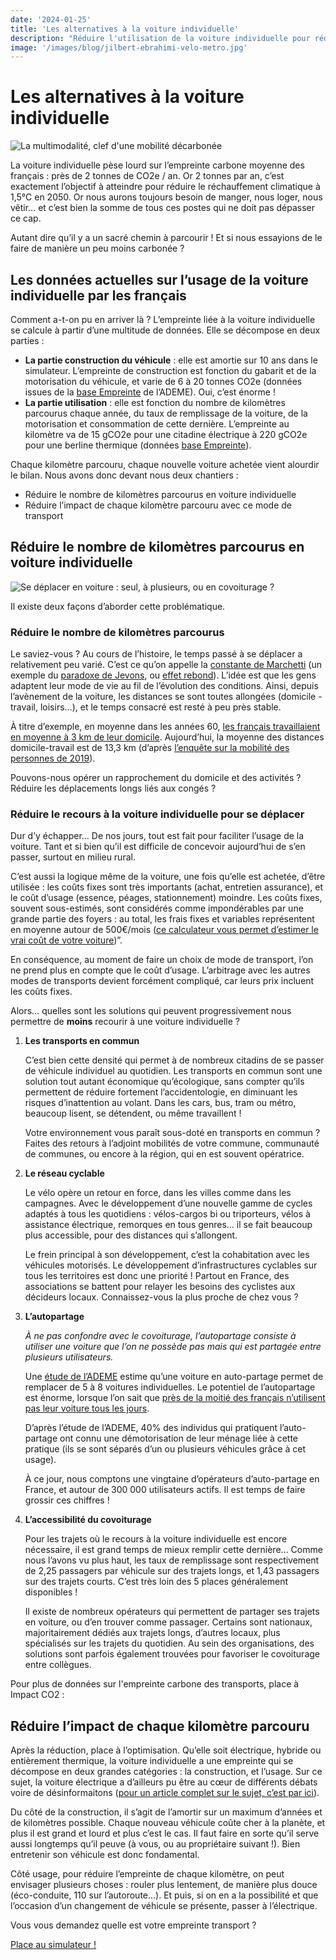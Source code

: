 ```yaml
---
date: '2024-01-25'
title: 'Les alternatives à la voiture individuelle'
description: "Réduire l'utilisation de la voiture individuelle pour réduire son empreinte carbone"
image: '/images/blog/jilbert-ebrahimi-velo-metro.jpg'
---
```


# Les alternatives à la voiture individuelle

![La multimodalité, clef d'une mobilité décarbonée](/images/blog/jilbert-ebrahimi-velo-metro.jpg)

La voiture individuelle pèse lourd sur l’empreinte carbone moyenne des français : près de 2 tonnes de CO2e / an. Or 2 tonnes par an, c’est exactement l’objectif à atteindre pour réduire le réchauffement climatique à 1,5°C en 2050. Or nous aurons toujours besoin de manger, nous loger, nous vêtir… et c’est bien la somme de tous ces postes qui ne doit pas dépasser ce cap.

Autant dire qu’il y a un sacré chemin à parcourir ! Et si nous essayions de le faire de manière un peu moins carbonée ?

## Les données actuelles sur l’usage de la voiture individuelle par les français

Comment a-t-on pu en arriver là ? L’empreinte liée à la voiture individuelle se calcule à partir d’une multitude de données. Elle se décompose en deux parties :

- **La partie construction du véhicule** : elle est amortie sur 10 ans dans le simulateur. L’empreinte de construction est fonction du gabarit et de la motorisation du véhicule, et varie de 6 à 20 tonnes CO2e (données issues de la [base Empreinte](https://base-empreinte.ademe.fr/donnees/jeu-donnees) de l’ADEME). Oui, c’est énorme !
- **La partie utilisation** : elle est fonction du nombre de kilomètres parcourus chaque année, du taux de remplissage de la voiture, de la motorisation et consommation de cette dernière. L’empreinte au kilomètre va de 15 gCO2e pour une citadine électrique à 220 gCO2e pour une berline thermique (données [base Empreinte](https://base-empreinte.ademe.fr/donnees/jeu-donnees)).

Chaque kilomètre parcouru, chaque nouvelle voiture achetée vient alourdir le bilan. Nous avons donc devant nous deux chantiers :

- Réduire le nombre de kilomètres parcourus en voiture individuelle
- Réduire l’impact de chaque kilomètre parcouru avec ce mode de transport

## Réduire le nombre de kilomètres parcourus en voiture individuelle

![Se déplacer en voiture : seul, à plusieurs, ou en covoiturage ?](/images/blog/Infographie_covoitureage_autosolisme_site_SDES.png)

Il existe deux façons d’aborder cette problématique.

### Réduire le nombre de kilomètres parcourus

Le saviez-vous ? Au cours de l’histoire, le temps passé à se déplacer a relativement peu varié. C’est ce qu’on appelle la [constante de Marchetti](https://fr.wikipedia.org/wiki/Constante_de_Marchetti) (un exemple du [paradoxe de Jevons](https://fr.wikipedia.org/wiki/Paradoxe_de_Jevons), ou [effet rebond](https://nosgestesclimat.fr/blog/effet-rebond)). L’idée est que les gens adaptent leur mode de vie au fil de l’évolution des conditions. Ainsi, depuis l’avènement de la voiture, les distances se sont toutes allongées (domicile - travail, loisirs…), et le temps consacré est resté à peu près stable.

À titre d’exemple, en moyenne dans les années 60, [les français travaillaient en moyenne à 3 km de leur domicile](https://www.1kmapied.com/post/trajets-domicile-travail). Aujourd’hui, la moyenne des distances domicile-travail est de 13,3 km (d’après [l’enquête sur la mobilité des personnes de 2019](https://www.statistiques.developpement-durable.gouv.fr/resultats-detailles-de-lenquete-mobilite-des-personnes-de-2019)).

Pouvons-nous opérer un rapprochement du domicile et des activités ? Réduire les déplacements longs liés aux congés ?

### Réduire le recours à la voiture individuelle pour se déplacer

Dur d’y échapper… De nos jours, tout est fait pour faciliter l’usage de la voiture. Tant et si bien qu’il est difficile de concevoir aujourd’hui de s’en passer, surtout en milieu rural.

C’est aussi la logique même de la voiture, une fois qu’elle est achetée, d’être utilisée : les coûts fixes sont très importants (achat, entretien assurance), et le coût d’usage (essence, péages, stationnement) moindre. Les coûts fixes, souvent sous-estimés, sont considérés comme impondérables par une grande partie des foyers : au total, les frais fixes et variables représentent en moyenne autour de 500€/mois ([ce calculateur vous permet d’estimer le vrai coût de votre voiture](https://futur.eco/voyage/cout-voiture))”.

En conséquence, au moment de faire un choix de mode de transport, l’on ne prend plus en compte que le coût d’usage. L’arbitrage avec les autres modes de transports devient forcément compliqué, car leurs prix incluent les coûts fixes.

Alors… quelles sont les solutions qui peuvent progressivement nous permettre de **moins** recourir à une voiture individuelle ?

1. **Les transports en commun**

   C’est bien cette densité qui permet à de nombreux citadins de se passer de véhicule individuel au quotidien. Les transports en commun sont une solution tout autant économique qu’écologique, sans compter qu’ils permettent de réduire fortement l’accidentologie, en diminuant les risques d’inattention au volant. Dans les cars, bus, tram ou métro, beaucoup lisent, se détendent, ou même travaillent !

   Votre environnement vous paraît sous-doté en transports en commun ? Faites des retours à l’adjoint mobilités de votre commune, communauté de communes, ou encore à la région, qui en est souvent opératrice.

2. **Le réseau cyclable**

   Le vélo opère un retour en force, dans les villes comme dans les campagnes. Avec le développement d’une nouvelle gamme de cycles adaptés à tous les quotidiens : vélos-cargos bi ou triporteurs, vélos à assistance électrique, remorques en tous genres… il se fait beaucoup plus accessible, pour des distances qui s’allongent.

   Le frein principal à son développement, c’est la cohabitation avec les véhicules motorisés. Le développement d’infrastructures cyclables sur tous les territoires est donc une priorité ! Partout en France, des associations se battent pour relayer les besoins des cyclistes aux décideurs locaux. Connaissez-vous la plus proche de chez vous ?

3. **L’autopartage**

   _À ne pas confondre avec le covoiturage, l’autopartage consiste à utiliser une voiture que l’on ne possède pas mais qui est partagée entre plusieurs utilisateurs._

   Une [étude de l’ADEME](https://presse.ademe.fr/2022/09/enquete-nationale-autopartage-2022-impact-sur-les-pratiques-de-mobilite-des-francais.html) estime qu’une voiture en auto-partage permet de remplacer de 5 à 8 voitures individuelles. Le potentiel de l’autopartage est énorme, lorsque l’on sait que [près de la moitié des français n’utilisent pas leur voiture tous les jours](https://fr.statista.com/statistiques/832033/utilisation-voiture-france/).

   D’après l’étude de l’ADEME, 40% des individus qui pratiquent l’auto-partage ont connu une démotorisation de leur ménage liée à cette pratique (ils se sont séparés d’un ou plusieurs véhicules grâce à cet usage).

   À ce jour, nous comptons une vingtaine d’opérateurs d’auto-partage en France, et autour de 300 000 utilisateurs actifs. Il est temps de faire grossir ces chiffres !

4. **L’accessibilité du covoiturage**

   Pour les trajets où le recours à la voiture individuelle est encore nécessaire, il est grand temps de mieux remplir cette dernière… Comme nous l’avons vu plus haut, les taux de remplissage sont respectivement de 2,25 passagers par véhicule sur des trajets longs, et 1,43 passagers sur des trajets courts. C’est très loin des 5 places généralement disponibles !

   Il existe de nombreux opérateurs qui permettent de partager ses trajets en voiture, ou d’en trouver comme passager. Certains sont nationaux, majoritairement dédiés aux trajets longs, d’autres locaux, plus spécialisés sur les trajets du quotidien. Au sein des organisations, des solutions sont parfois également trouvées pour favoriser le covoiturage entre collègues.

Pour plus de données sur l'empreinte carbone des transports, place à Impact CO2 :

<div id="impact-co2" />
<script
  src="https://impactco2.fr/iframe.js"
  data-type="transport"
  data-search="?theme=default&tabs=distance&km=15"></script>

## Réduire l’impact de chaque kilomètre parcouru

Après la réduction, place à l’optimisation. Qu’elle soit électrique, hybride ou entièrement thermique, la voiture individuelle a une empreinte qui se décompose en deux grandes catégories : la construction, et l’usage. Sur ce sujet, la voiture électrique a d’ailleurs pu être au cœur de différents débats voire de désinformaitons ([pour un article complet sur le sujet, c’est par ici](https://bonpote.com/la-voiture-electrique-solution-ideale-pour-le-climat/)).

Du côté de la construction, il s’agit de l’amortir sur un maximum d’années et de kilomètres possible. Chaque nouveau véhicule coûte cher à la planète, et plus il est grand et lourd et plus c’est le cas. Il faut faire en sorte qu’il serve aussi longtemps qu’il peuve (à vous, ou au propriétaire suivant !). Bien entretenir son véhicule est donc fondamental.

Côté usage, pour réduire l’empreinte de chaque kilomètre, on peut envisager plusieurs choses : rouler plus lentement, de manière plus douce (éco-conduite, 110 sur l’autoroute…). Et puis, si on en a la possibilité et que l’occasion d’un changement de véhicule se présente, passer à l’électrique.

Vous vous demandez quelle est votre empreinte transport ?

<div className="text-center">
  <a
    href="https://nosgestesclimat.fr/"
    className="focus:ring-offset-3 transition-color mx-auto inline-flex items-center whitespace-nowrap rounded-md border-2 border-primary-500 bg-primary-500 !p-4 font-bold !text-white no-underline shadow-sm transition-colors transition-colors hover:bg-primary-700 hover:text-white focus:outline-none focus:ring-2 focus:ring-primary-700 aria-disabled:opacity-50">
    Place au simulateur !
  </a>
</div>
